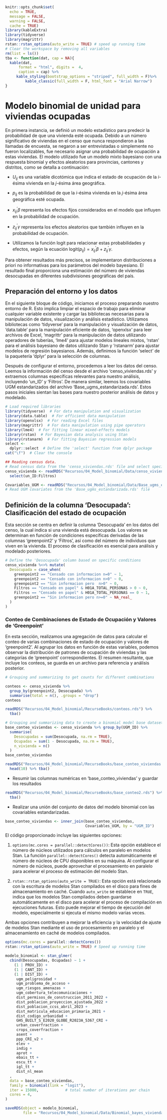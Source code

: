 ```r
knitr::opts_chunk$set(
  echo = TRUE,
  message = FALSE,
  warning = FALSE,
  cache = TRUE)
library(kableExtra)
library(tidyverse)
library(magrittr)
rstan::rstan_options(auto_write = TRUE) # speed up running time 
# Clear the workspace by removing all variables
rm(list = ls())
tba <- function(dat, cap = NA){
  kable(dat,
      format = "html", digits =  4,
      caption = cap) %>% 
     kable_styling(bootstrap_options = "striped", full_width = F)%>%
         kable_classic(full_width = F, html_font = "Arial Narrow")
}
```

# Modelo binomial de unidad para viviendas ocupadas

En primera instancia, se definió un modelo estadístico para predecir la probabilidad de que una vivienda esté ocupada. Debido a un número significativo de viviendas en el censo que nunca respondieron a las llamadas de encuesta, se negaron a ser entrevistadas o simplemente no fueron localizables, fue necesario asignar una probabilidad de ocupación a estas viviendas. El modelo utilizado fue un modelo mixto bayesiano con una respuesta binomial y efectos aleatorios para provincias, cantones y distritos, como se detalla a continuación:

- $U_{ij}$ es una variable dicotómica que indica el estado de ocupación de la $i$-ésima vivienda en la $j$-ésima área geográfica.

- $p_{ij}$ es la probabilidad de que la $i$-ésima vivienda en la $j$-ésima área geográfica esté ocupada.

- $x_{ij}^\prime \beta$ representa los efectos fijos considerados en el modelo que influyen en la probabilidad de ocupación.

- $z_{ij}^\prime \gamma$ representa los efectos aleatorios que también influyen en la probabilidad de ocupación.

- Utilizamos la función logit para relacionar estas probabilidades y efectos, según la ecuación $\text{logit}(p_{ij}) = x_{ij}^\prime \beta + z_{ij}^\prime \gamma$.

Para obtener resultados más precisos, se implementaron distribuciones a priori no informativas para los parámetros del modelo bayesiano. El resultado final proporciona una estimación del número de viviendas desocupadas en diferentes subdivisiones geográficas del país.

## Preparación del entorno y los datos

En el siguiente bloque de código, iniciamos el proceso preparando nuestro entorno de R. Esto implica limpiar el espacio de trabajo para eliminar cualquier variable existente y cargar las bibliotecas necesarias para la manipulación de datos, visualización y análisis estadístico. Utilizamos bibliotecas como 'tidyverse' para la manipulación y visualización de datos, 'data.table' para la manipulación eficiente de datos, 'openxlsx' para leer archivos de Excel, 'magrittr' para la manipulación de datos utilizando operadores de tuberías, 'lme4' para ajustar modelos lineales mixtos, 'rstan' para el análisis bayesiano de datos utilizando Stan y 'rstanarm' para ajustar modelos de regresión bayesianos. Además, definimos la función 'select' de la paquetería 'dplyr' para la selección de columnas.

Después de configurar el entorno, procedemos a leer los datos del censo. Leemos la información del censo desde el archivo 'censo_viviendas.rds' y extraemos columnas específicas relevantes para nuestro análisis, incluyendo 'un_ID' y 'Filtros'. De manera similar, leemos los covariables UGM estandarizados del archivo 'Base_ugms_estandarizada.rds'. Estos pasos iniciales sientan las bases para nuestro posterior análisis de datos y modelado.

```r
# Load required libraries
library(tidyverse)  # For data manipulation and visualization
library(data.table)  # For efficient data manipulation
library(openxlsx)  # For reading Excel files
library(magrittr)  # For data manipulation using pipe operators
library(lme4)  # For fitting linear mixed-effects models
library(rstan)  # For Bayesian data analysis using Stan
library(rstanarm)  # For fitting Bayesian regression models
select <-
  dplyr::select  # Define the 'select' function from dplyr package
cat("\f")  # Clear the console

## Reading census data.
# Read census data from the 'censo_viviendas.rds' file and select specific columns
censo_vivienda <- readRDS("Recursos/04_Model_binomial/Data/censo_viviendas.rds") %>%
  select(un_ID:Filtros)

Covariables_UGM <- readRDS("Recursos/04_Model_binomial/Data/Base_ugms_estandarizada.rds")
# Read UGM covariates from the 'Base_ugms_estandarizada.rds' file
```

## Definición de la columna 'Desocupada': Clasificación del estado de ocupación

Esta sección se centra en definir la columna 'Desocupada' en los datos del censo, la cual indica si una vivienda está desocupada. Los valores se determinan en función de condiciones específicas derivadas de las columnas 'greenpoint2' y 'Filtros', así como del número de individuos que viven en la vivienda. El proceso de clasificación es esencial para análisis y modelado posteriores.

```r
# Define the 'Desocupada' column based on specific conditions
censo_vivienda %<>% mutate(
  Desocupada = case_when(
    greenpoint2 == "Censado con informacion n=0" ~ 1,
    greenpoint2 == "Censado con informacion n>0" ~ 0,
    greenpoint2 == "Sin informacion pero  n>0" ~ 0,
    Filtros == "Censado en papel" & H01A_TOTAL_PERSONAS > 0 ~ 0,
    Filtros == "Censado en papel" & H01A_TOTAL_PERSONAS == 0 ~ 1,
    greenpoint2 == "Sin informacion pero n>=0" ~ NA_real_
  )
)

```

### Conteo de Combinaciones de Estado de Ocupación y Valores de 'Greenpoint'

En esta sección, realizamos una agregación de datos para calcular el conteo de varias combinaciones de estado de ocupación y valores de 'greenpoint2'. Al agrupar los datos en función de estas variables, podemos observar la distribución de patrones de ocupación de viviendas y las categorías de 'greenpoint' correspondientes. El resumen resultante, que incluye los conteos, se guarda en un archivo para referencia y análisis posterior.


```r
# Grouping and summarizing to get counts for different combinations

conteos <- censo_vivienda %>% 
  group_by(greenpoint2, Desocupada) %>% 
  summarise(total = n(), .groups = "drop")
conteos
```


```r
readRDS("Recursos/04_Model_binomial/RecurseBooks/conteos.rds") %>% 
  tba()
```


```r
# Grouping and summarizing data to create a binomial model base dataset
base_conteo_viviendas <- censo_vivienda %>% group_by(UGM_ID) %>%
  summarise(
    Desocupadas = sum(Desocupada, na.rm = TRUE),
    Ocupadas = sum(1 - Desocupada, na.rm = TRUE),
    n_vivienda = n()
  )
base_conteo_viviendas
```


```r
readRDS("Recursos/04_Model_binomial/RecurseBooks/base_conteo_viviendas.rds") %>% 
  head(10) %>% tba()
```

-  Resumir las columnas numéricas en 'base_conteo_viviendas' y guardar los resultados

```r
readRDS("Recursos/04_Model_binomial/RecurseBooks/base_conteo2.rds") %>% 
  tba()
```

-   Realizar una unión del conjunto de datos del modelo binomial con las covariables estandarizadas.

```r
base_conteo_viviendas <- inner_join(base_conteo_viviendas,
                                    Covariables_UGM, by = "UGM_ID")
```

El código proporcionado incluye las siguientes opciones:

1. `options(mc.cores = parallel::detectCores())`:
   Esta opción establece el número de núcleos utilizados para cálculos en paralelo en modelos Stan. La función `parallel::detectCores()` detecta automáticamente el número de núcleos de CPU disponibles en su máquina. Al configurar el número de núcleos, puede aprovechar el procesamiento en paralelo para acelerar el proceso de estimación del modelo Stan.

2. `rstan::rstan_options(auto_write = TRUE)`:
   Esta opción está relacionada con la escritura de modelos Stan compilados en el disco para fines de almacenamiento en caché. Cuando `auto_write` se establece en `TRUE`, indica que los modelos Stan compilados deben guardarse automáticamente en el disco para acelerar el proceso de compilación en ejecuciones futuras. Esto puede mejorar el tiempo de ejecución del modelo, especialmente si ejecuta el mismo modelo varias veces.

Ambas opciones contribuyen a mejorar la eficiencia y la velocidad de ajuste de modelos Stan mediante el uso de procesamiento en paralelo y el almacenamiento en caché de modelos compilados.


```r
options(mc.cores = parallel::detectCores())
rstan::rstan_options(auto_write = TRUE) # Speed up running time 

modelo_binomial <- stan_glmer(
  cbind(Desocupadas, Ocupadas) ~ 1 +
    (1 | PROV_ID) +
    (1 | CANT_ID) +
    (1 | DIST_ID) +
     ugm_peligrosidad +                        
     ugm_problema_de_acceso +                  
     ugm_riesgos_amenazas +                    
     ugm_cobertura_telecomunicaciones +        
     dist_permisos_de_construccion_2011_2022 + 
     dist_poblacion_proyeccion_ajustada_2022 + 
     dist_poblacion_ccss_abril_2023 +          
     dist_matricula_educacion_primaria_2021 +  
     dist_codigo_urbanidad +                   
     GHS_BUILT_S_E2020_GLOBE_R2023A_5367_CRI + 
     urban_coverfraction +                     
     crops_coverfraction +                     
     asent +                                   
     ppp_CRI_v2 +                              
     elev +                                    
     indig +                                   
     aprot +  
     ebais_tt +                                
     escu_tt +                                 
     igl_tt +                                  
     dist_nl_mean 
  ,
  data = base_conteo_viviendas,
  family = binomial(link = "logit"),
  iter = 15000,            # total number of iterations per chain
  cores = 4, 
)

saveRDS(object = modelo_binomial, 
        file = "Recursos/04_Model_binomial/Data/Binomial_bayes_vivienda_desocupadas.rds")

```

